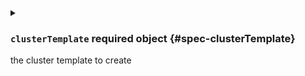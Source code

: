 

<PartialConfig />


<PartialAdminUser />



<details className="config-field" data-expandable="true">
<summary>

### `clusterTemplate` <span className="config-field-required" data-required="true">required</span> <span className="config-field-type">object</span> <span className="config-field-default"></span> <span className="config-field-enum"></span> {#spec-clusterTemplate}

the cluster template to create

</summary>

<PartialClusterTemplatereference />


</details>
